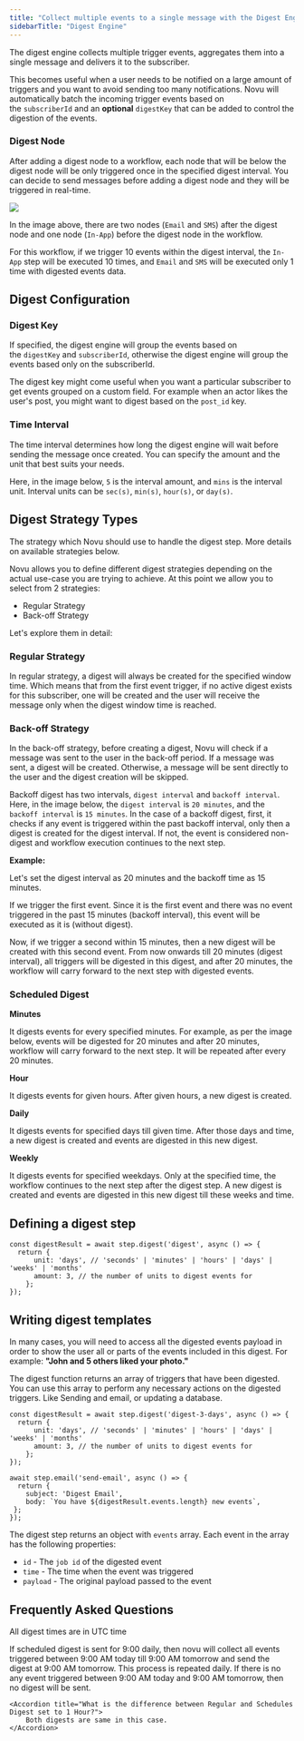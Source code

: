 ```yaml
---
title: "Collect multiple events to a single message with the Digest Engine"
sidebarTitle: "Digest Engine"
---
```


The digest engine collects multiple trigger events, aggregates them into a single message and delivers it to the subscriber.

This becomes useful when a user needs to be notified on a large amount of triggers and you want to avoid sending too many notifications. Novu will automatically batch the incoming trigger events based on the `subscriberId` and an **optional** `digestKey` that can be added to control the digestion of the events.

### Digest Node

After adding a digest node to a workflow, each node that will be below the digest node will be only triggered once in the specified digest interval.
You can decide to send messages before adding a digest node and they will be triggered in real-time.

<Frame caption="Digest Nodes"><img src="https://github.com/novuhq/docs/assets/2946769/3fa668ea-0f94-49f9-9784-211db64a7a36" /></Frame>

In the image above, there are two nodes (`Email` and `SMS`) after the digest node and one node (`In-App`) before the digest node in the workflow.

For this workflow, if we trigger 10 events within the digest interval, the `In-App` step will be executed 10 times, and `Email` and `SMS` will be executed only 1 time with digested events data.

## Digest Configuration

### Digest Key

If specified, the digest engine will group the events based on the `digestKey` and `subscriberId`, otherwise the digest engine will group the events based only on the subscriberId.

The digest key might come useful when you want a particular subscriber to get events grouped on a custom field. For example when an actor likes the user's post, you might want to digest based on the `post_id` key.

### Time Interval

The time interval determines how long the digest engine will wait before sending the message once created. You can specify the amount and the unit that best suits your needs.

Here, in the image below, `5` is the interval amount, and `mins` is the interval unit. Interval units can be `sec(s)`, `min(s)`, `hour(s)`, or `day(s)`.

## Digest Strategy Types

The strategy which Novu should use to handle the digest step. More details on available strategies below.

Novu allows you to define different digest strategies depending on the actual use-case you are trying to achieve. At this point we allow you to select from 2 strategies:

- Regular Strategy
- Back-off Strategy

Let's explore them in detail:

### Regular Strategy

In regular strategy, a digest will always be created for the specified window time. Which means that from the first event trigger, if no active digest exists for this subscriber, one will be created and the user will receive the message only when the digest window time is reached.

### Back-off Strategy

In the back-off strategy, before creating a digest, Novu will check if a message was sent to the user in the back-off period. If a message was sent, a digest will be created. Otherwise, a message will be sent directly to the user and the digest creation will be skipped.

Backoff digest has two intervals, `digest interval` and `backoff interval`. Here, in the image below, the `digest interval` is `20 minutes`, and the `backoff interval` is `15 minutes`. In the case of a backoff digest, first, it checks if any event is triggered within the past backoff interval, only then a digest is created for the digest interval. If not, the event is considered non-digest and workflow execution continues to the next step.

**Example:**

Let's set the digest interval as 20 minutes and the backoff time as 15 minutes.

If we trigger the first event. Since it is the first event and there was no event triggered in the past 15 minutes (backoff interval), this event will be executed as it is (without digest).

Now, if we trigger a second within 15 minutes, then a new digest will be created with this second event. From now onwards till 20 minutes (digest interval), all triggers will be digested in this digest, and after 20 minutes, the workflow will carry forward to the next step with digested events.

### Scheduled Digest

**Minutes**

It digests events for every specified minutes. For example, as per the image below, events will be digested for 20 minutes and after 20 minutes, workflow will carry forward to the next step. It will be repeated after every 20 minutes.

**Hour**

It digests events for given hours. After given hours, a new digest is created.

**Daily**

It digests events for specified days till given time. After those days and time, a new digest is created and events are digested in this new digest.

**Weekly**

It digests events for specified weekdays. Only at the specified time, the workflow continues to the next step after the digest step. A new digest is created and events are digested in this new digest till these weeks and time.

## Defining a digest step

```tsx
const digestResult = await step.digest('digest', async () => {
  return {
	  unit: 'days', // 'seconds' | 'minutes' | 'hours' | 'days' | 'weeks' | 'months'
	  amount: 3, // the number of units to digest events for
	};
});
```

## Writing digest templates

In many cases, you will need to access all the digested events payload in order to show the user all or parts of the events included in this digest. For example: **"John and 5 others liked your photo."**


The digest function returns an array of triggers that have been digested.
You can use this array to perform any necessary actions on the digested triggers. Like Sending and email, or updating a database.

```tsx
const digestResult = await step.digest('digest-3-days', async () => {
  return {
	  unit: 'days', // 'seconds' | 'minutes' | 'hours' | 'days' | 'weeks' | 'months'
	  amount: 3, // the number of units to digest events for
	};
});

await step.email('send-email', async () => {
  return {
    subject: 'Digest Email',
    body: `You have ${digestResult.events.length} new events`,
 };
});
```

The digest step returns an object with `events` array. Each event in the array has the following properties:

- `id` - The `job id` of the digested event
- `time` - The time when the event was triggered
- `payload` - The original payload passed to the event

## Frequently Asked Questions
<Note>All digest times are in UTC time</Note>

<AccordionGroup>
    <Accordion title="If scheduled digest is set for 9:00 AM daily then will the digest be sent at 9:00 AM every day without any event triggered?">
        If scheduled digest is sent for 9:00 daily, then novu will collect all events triggered between 9:00 AM today till 9:00 AM tomorrow and send the digest at 9:00 AM tomorrow. This process is repeated daily. If there is no any event triggered between 9:00 AM today and 9:00 AM tomorrow, then no digest will be sent.
    </Accordion>

    <Accordion title="What is the difference between Regular and Schedules Digest set to 1 Hour?">
        Both digests are same in this case.
    </Accordion>

</AccordionGroup>
